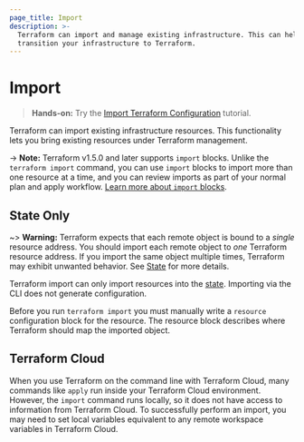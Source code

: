 ```yaml
---
page_title: Import
description: >-
  Terraform can import and manage existing infrastructure. This can help you
  transition your infrastructure to Terraform.
---
```


# Import

> **Hands-on:** Try the [Import Terraform Configuration](/terraform/tutorials/state/state-import?utm_source=WEBSITE&utm_medium=WEB_IO&utm_offer=ARTICLE_PAGE&utm_content=DOCS) tutorial.

Terraform can import existing infrastructure resources. This functionality lets you bring existing resources under Terraform management.

-> **Note:** Terraform v1.5.0 and later supports `import` blocks. Unlike the `terraform import` command, you can use `import` blocks to import more than one resource at a time, and you can review imports as part of your normal plan and apply workflow. [Learn more about `import` blocks](/terraform/language/import).

## State Only

~> **Warning:** Terraform expects that each remote object is bound to a _single_ resource address. You should import each remote object to _one_ Terraform resource address. If you import the same object multiple times, Terraform may exhibit unwanted behavior. See [State](/terraform/language/state) for more details.

Terraform import can only import resources into the [state](/terraform/language/state). Importing via the CLI does not generate configuration.

Before you run `terraform import` you must manually write a `resource` configuration block for the resource. The resource block describes where Terraform should map the imported object.

## Terraform Cloud

When you use Terraform on the command line with Terraform Cloud, many commands like `apply` run inside your Terraform Cloud environment. However, the `import` command runs locally, so it does not have access to information from Terraform Cloud. To successfully perform an import, you may need to set local variables equivalent to any remote workspace variables in Terraform Cloud.
